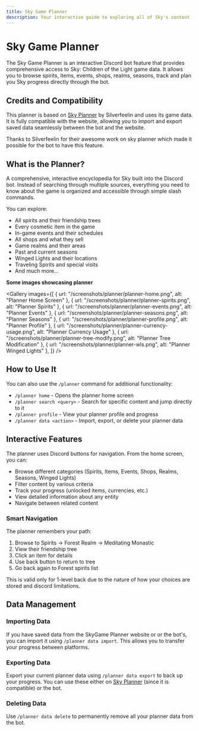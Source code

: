 ---
title: Sky Game Planner
description: Your interactive guide to exploring all of Sky's content
---

# Sky Game Planner

The Sky Game Planner is an interactive Discord bot feature that provides comprehensive access to Sky: Children of the Light game data. It allows you to browse spirits, items, events, shops, realms, seasons, track and plan you Sky progress directly through the bot.

## Credits and Compatibility

This planner is based on [Sky Planner](https://sky-planner.com) by Silverfeelin and uses its game data. It is fully compatible with the website, allowing you to import and export saved data seamlessly between the bot and the website.

<Callout type="info">
  Thanks to Silverfeelin for their awesome work on sky planner which made it possible for the bot to have this feature.
</Callout>

## What is the Planner?

A comprehensive, interactive encyclopedia for Sky built into the Discord bot. Instead of searching through multiple sources, everything you need to know about the game is organized and accessible through simple slash commands.

You can explore:

- All spirits and their friendship trees
- Every cosmetic item in the game
- In-game events and their schedules
- All shops and what they sell
- Game realms and their areas
- Past and current seasons
- Winged Lights and their locations
- Traveling Spirits and special visits
- And much more...

**Some images showcasing planner**

<Gallery
  images={[
    { url: "/screenshots/planner/planner-home.png", alt: "Planner Home Screen" },
    { url: "/screenshots/planner/planner-spirits.png", alt: "Planner Spirits" },
    { url: "/screenshots/planner/planner-events.png", alt: "Planner Events" },
    { url: "/screenshots/planner/planner-seasons.png", alt: "Planner Seasons" },
    { url: "/screenshots/planner/planner-profile.png", alt: "Planner Profile" },
    { url: "/screenshots/planner/planner-currency-usage.png", alt: "Planner Currency Usage" },
    { url: "/screenshots/planner/planner-tree-modify.png", alt: "Planner Tree Modification" },
    { url: "/screenshots/planner/planner-wls.png", alt: "Planner Winged Lights" },
  ]}
/>

## How to Use It

You can also use the `/planner` command for additional functionality:

- `/planner home` - Opens the planner home screen
- `/planner search <query>` - Search for specific content and jump directly to it
- `/planner profile` - View your planner profile and progress
- `/planner data <action>` - Import, export, or delete your planner data

## Interactive Features

The planner uses Discord buttons for navigation. From the home screen, you can:

- Browse different categories (Spirits, Items, Events, Shops, Realms, Seasons, Winged Lights)
- Filter content by various criteria
- Track your progress (unlocked items, currencies, etc.)
- View detailed information about any entity
- Navigate between related content

### Smart Navigation

The planner remembers your path:

1. Browse to Spirits → Forest Realm → Meditating Monastic
2. View their friendship tree
3. Click an item for details
4. Use back button to return to tree
5. Go back again to Forest spirits list

<Callout type="info">
  This is valid only for 1-level back due to the nature of how your choices are stored and discord limitations.
</Callout>

## Data Management

### Importing Data

If you have saved data from the SkyGame Planner website or or the bot's, you can import it using `/planner data import`. This allows you to transfer your progress between platforms.

### Exporting Data

Export your current planner data using `/planner data export` to back up your progress. You can use these either on [Sky Planner](https://sky-planner.com) (since it is compatible) or the bot.

### Deleting Data

Use `/planner data delete` to permanently remove all your planner data from the bot.
